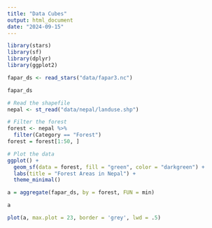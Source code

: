```yaml
---
title: "Data Cubes"
output: html_document
date: "2024-09-15"
---
```



```r
library(stars)
library(sf)
library(dplyr)
library(ggplot2)
```



```r
fapar_ds <- read_stars("data/fapar3.nc")

fapar_ds
```

```r
# Read the shapefile
nepal <- st_read("data/nepal/landuse.shp")

# Filter the forest
forest <- nepal %>%
  filter(Category == "Forest")
forest = forest[1:50, ]
```
```r
# Plot the data
ggplot() +
  geom_sf(data = forest, fill = "green", color = "darkgreen") +
  labs(title = "Forest Areas in Nepal") +
  theme_minimal()
```

```r
a = aggregate(fapar_ds, by = forest, FUN = min)
```


```r
a
```

```r
plot(a, max.plot = 23, border = 'grey', lwd = .5)
```

